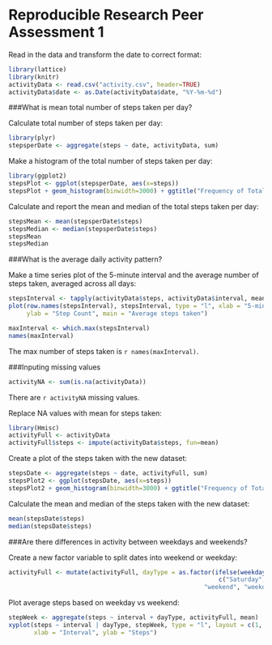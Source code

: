 Reproducible Research Peer Assessment 1
======================================

Read in the data and transform the date to correct format:
```r
library(lattice)
library(knitr)
activityData <- read.csv("activity.csv", header=TRUE)
activityData$date <- as.Date(activityData$date, "%Y-%m-%d")
```

###What is mean total number of steps taken per day?

Calculate total number of steps taken per day:
```r
library(plyr)
stepsperDate <- aggregate(steps ~ date, activityData, sum)
```

Make a histogram of the total number of steps taken per day:
```r
library(ggplot2)
stepsPlot <- ggplot(stepsperDate, aes(x=steps))
stepsPlot + geom_histogram(binwidth=3000) + ggtitle("Frequency of Total Steps")
```

Calculate and report the mean and median of the total steps taken per day:
```r
stepsMean <- mean(stepsperDate$steps)
stepsMedian <- median(stepsperDate$steps)
stepsMean
stepsMedian
```

###What is the average daily activity pattern?

Make a time series plot of the 5-minute interval and the average number of steps taken, averaged across all days:
```r
stepsInterval <- tapply(activityData$steps, activityData$interval, mean, na.rm=TRUE)
plot(row.names(stepsInterval), stepsInterval, type = "l", xlab = "5-min interval",
     ylab = "Step Count", main = "Average steps taken")
```


```r
maxInterval <- which.max(stepsInterval)
names(maxInterval)
```

The max number of steps taken is `r names(maxInterval)`.

###Inputing missing values

```r
activityNA <- sum(is.na(activityData))
```

There are `r activityNA` missing values.

Replace NA values with mean for steps taken:
```r
library(Hmisc)
activityFull <- activityData
activityFull$steps <- impute(activityData$steps, fun=mean)
```

Create a plot of the steps taken with the new dataset:
```r
stepsDate <- aggregate(steps ~ date, activityFull, sum)
stepsPlot2 <- ggplot(stepsDate, aes(x=steps))
stepsPlot2 + geom_histogram(binwidth=3000) + ggtitle("Frequency of Total Steps")
```

Calculate the mean and median of the steps taken with the new dataset:
```r
mean(stepsDate$steps)
median(stepsDate$steps)
```

###Are there differences in activity between weekdays and weekends?

Create a new factor variable to split dates into weekend or weekday:
```r
activityFull <- mutate(activityFull, dayType = as.factor(ifelse(weekdays(date) %in% 
                                                          c("Saturday", "sunday"),
                                                      "weekend", "weekday")))
```

Plot average steps based on weekday vs weekend:
```r
stepWeek <- aggregate(steps ~ interval + dayType, activityFull, mean)
xyplot(steps ~ interval | dayType, stepWeek, type = "l", layout = c(1, 2),
       xlab = "Interval", ylab = "Steps")
```
